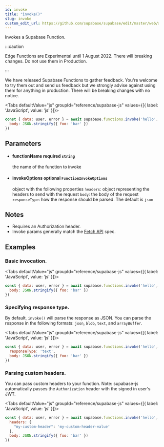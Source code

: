 ```yaml
---
id: invoke
title: "invoke()"
slug: invoke
custom_edit_url: https://github.com/supabase/supabase/edit/master/web/spec/supabase.yml
---
```



Invokes a Supabase Function.

:::caution

Edge Functions are Experimental until 1 August 2022. There will breaking changes. Do not use them in Production.

:::

We have released Supabase Functions to gather feedback. You're welcome to try them out and send us feedback but we strongly advise against using them for anything in production.
There will be breaking changes with no notice.


<Tabs
  defaultValue="js"
  groupId="reference/supabase-js"
  values={[{ label: 'JavaScript', value: 'js' }]}>

<TabItem value="js">

```js
const { data: user, error } = await supabase.functions.invoke('hello', {
  body: JSON.stringify({ foo: 'bar' })
})
```


</TabItem>

</Tabs>

## Parameters


<ul className="method-list-group">
  
<li className="method-list-item">
  <h4 className="method-list-item-label">
    <span className="method-list-item-label-name">
      functionName
    </span>
    <span className="method-list-item-label-badge required">
      required
    </span>
    <span className="method-list-item-validation">
      <code>string</code>
    </span>
  </h4>
  <div class="method-list-item-description">

the name of the function to invoke

  </div>
  
</li>


<li className="method-list-item">
  <h4 className="method-list-item-label">
    <span className="method-list-item-label-name">
      invokeOptions
    </span>
    <span className="method-list-item-label-badge false">
      optional
    </span>
    <span className="method-list-item-validation">
      <code>FunctionInvokeOptions</code>
    </span>
  </h4>
  <div class="method-list-item-description">

object with the following properties
`headers`: object representing the headers to send with the request
`body`: the body of the request
`responseType`: how the response should be parsed. The default is `json`

  </div>
  
</li>

</ul>


## Notes

- Requires an Authorization header.
- Invoke params generally match the [Fetch API](https://developer.mozilla.org/en-US/docs/Web/API/Fetch_API) spec.










## Examples

### Basic invocation.



<Tabs
  defaultValue="js"
  groupId="reference/supabase-js"
  values={[{ label: 'JavaScript', value: 'js' }]}>

<TabItem value="js">

```js
const { data: user, error } = await supabase.functions.invoke('hello', {
  body: JSON.stringify({ foo: 'bar' })
})
```


</TabItem>

</Tabs>

### Specifying response type.

By default, `invoke()` will parse the response as JSON. You can parse the response in the following formats: `json`, `blob`, `text`, and `arrayBuffer`.


<Tabs
  defaultValue="js"
  groupId="reference/supabase-js"
  values={[{ label: 'JavaScript', value: 'js' }]}>

<TabItem value="js">

```js
const { data: user, error } = await supabase.functions.invoke('hello', {
  responseType: 'text',
  body: JSON.stringify({ foo: 'bar' })
})
```


</TabItem>

</Tabs>

### Parsing custom headers.

You can pass custom headers to your function. Note: supabase-js automatically passes the `Authorization` header with the signed in user's JWT.


<Tabs
  defaultValue="js"
  groupId="reference/supabase-js"
  values={[{ label: 'JavaScript', value: 'js' }]}>

<TabItem value="js">

```js
const { data: user, error } = await supabase.functions.invoke('hello', {
  headers: { 
    "my-custom-header": 'my-custom-header-value' 
  },
  body: JSON.stringify({ foo: 'bar' })
})
```


</TabItem>

</Tabs>